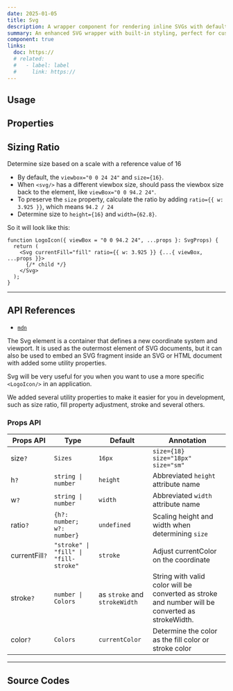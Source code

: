 ```yaml
---
date: 2025-01-05
title: Svg
description: A wrapper component for rendering inline SVGs with default properties and styles, simplifying the use of icons without external dependencies.
summary: An enhanced SVG wrapper with built-in styling, perfect for custom inline icons.
component: true
links:
  doc: https://
  # related:
  #   - label: label
  #     link: https://
---
```


## Usage

<SvgDemosUsage />

## Properties

<SvgDemosConfigurator />

## Sizing Ratio

Determine size based on a scale with a reference value of 16

- By default, the `viewbox="0 0 24 24"` and `size={16}`.
- When `<svg/>` has a different viewbox size, should pass the viewbox size back to the element, like `viewBox="0 0 94.2 24"`.
- To preserve the `size` property, calculate the ratio by adding `ratio={{ w: 3.925 }}`, which means `94.2 / 24`
- Determine size to `height={16}` and `width={62.8}`.

So it will look like this:

```tsx
function LogoIcon({ viewBox = "0 0 94.2 24", ...props }: SvgProps) {
  return (
    <Svg currentFill="fill" ratio={{ w: 3.925 }} {...{ viewBox, ...props }}>
      {/* child */}
    </Svg>
  );
}
```

---

## API References

- [`mdn`](https://developer.mozilla.org/en-US/docs/Web/SVG/Element/svg)

The Svg element is a container that defines a new coordinate system and viewport. It is used as the outermost element of SVG documents, but it can also be used to embed an SVG fragment inside an SVG or HTML document with added some utility properties.

Svg will be very useful for you when you want to use a more specific `<LogoIcon/>` in an application.

We added several utility properties to make it easier for you in development, such as size ratio, fill property adjustment, stroke and several others.

### Props API

| Props API      | Type                                  | Default                       | Annotation                                                                                       |
| -------------- | ------------------------------------- | ----------------------------- | ------------------------------------------------------------------------------------------------ |
| size`?`        | `Sizes`                               | `16px`                        | `size={18}` `size="18px"` `size="sm"`                                                            |
| h`?`           | `string \| number`                    | `height`                      | Abbreviated `height` attribute name                                                              |
| w`?`           | `string \| number`                    | `width`                       | Abbreviated `width` attribute name                                                               |
| ratio`?`       | `{h?: number; w?: number}`            | `undefined`                   | Scaling height and width when determining `size`                                                 |
| currentFill`?` | `"stroke" \| "fill" \| "fill-stroke"` | `stroke`                      | Adjust currentColor on the coordinate                                                            |
| stroke`?`      | `number \| Colors`                    | as `stroke` and `strokeWidth` | String with valid color will be converted as stroke and number will be converted as strokeWidth. |
| color`?`       | `Colors`                              | `currentColor`                | Determine the color as the fill color or stroke color                                            |

---

## Source Codes

<SourceCodes name="svg" />
